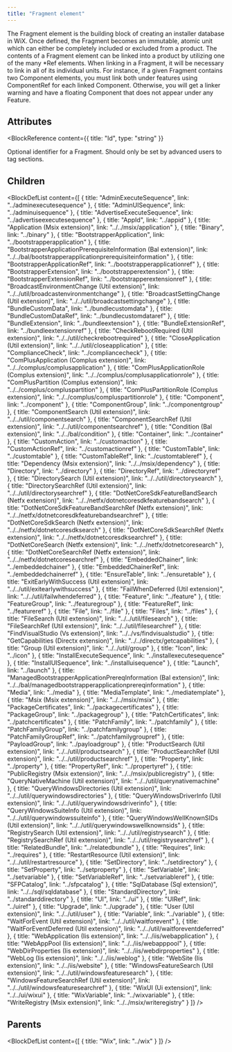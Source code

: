 ```yaml
---
title: "Fragment element"
---
```



The Fragment element is the building block of creating an installer database in WiX. Once defined,
 the Fragment becomes an immutable, atomic unit which can either be completely included or excluded
 from a product. The contents of a Fragment element can be linked into a product by utilizing one
 of the many *Ref elements. When linking in a Fragment, it will be necessary to link in all of its
 individual units. For instance, if a given Fragment contains two Component elements, you must link
 both under features using ComponentRef for each linked Component. Otherwise, you will get a linker
 warning and have a floating Component that does not appear under any Feature.


## Attributes

<BlockWrapper>

  <BlockReference
    content={{
      title: "Id",
      type: "string"
    }}
  >
  Optional identifier for a Fragment. Should only be set by advanced users to tag sections.
  </BlockReference>

</BlockWrapper>

## Children

<BlockDefList content={[
    {
      title: "AdminExecuteSequence",
      link: "../adminexecutesequence"
    },
    {
      title: "AdminUISequence",
      link: "../adminuisequence"
    },
    {
      title: "AdvertiseExecuteSequence",
      link: "../advertiseexecutesequence"
    },
    {
      title: "AppId",
      link: "../appid"
    },
    {
      title: "Application (Msix extension)",
      link: "../../msix/application"
    },
    {
      title: "Binary",
      link: "../binary"
    },
    {
      title: "BootstrapperApplication",
      link: "../bootstrapperapplication"
    },
    {
      title: "BootstrapperApplicationPrerequisiteInformation (Bal extension)",
      link: "../../bal/bootstrapperapplicationprerequisiteinformation"
    },
    {
      title: "BootstrapperApplicationRef",
      link: "../bootstrapperapplicationref"
    },
    {
      title: "BootstrapperExtension",
      link: "../bootstrapperextension"
    },
    {
      title: "BootstrapperExtensionRef",
      link: "../bootstrapperextensionref"
    },
    {
      title: "BroadcastEnvironmentChange (Util extension)",
      link: "../../util/broadcastenvironmentchange"
    },
    {
      title: "BroadcastSettingChange (Util extension)",
      link: "../../util/broadcastsettingchange"
    },
    {
      title: "BundleCustomData",
      link: "../bundlecustomdata"
    },
    {
      title: "BundleCustomDataRef",
      link: "../bundlecustomdataref"
    },
    {
      title: "BundleExtension",
      link: "../bundleextension"
    },
    {
      title: "BundleExtensionRef",
      link: "../bundleextensionref"
    },
    {
      title: "CheckRebootRequired (Util extension)",
      link: "../../util/checkrebootrequired"
    },
    {
      title: "CloseApplication (Util extension)",
      link: "../../util/closeapplication"
    },
    {
      title: "ComplianceCheck",
      link: "../compliancecheck"
    },
    {
      title: "ComPlusApplication (Complus extension)",
      link: "../../complus/complusapplication"
    },
    {
      title: "ComPlusApplicationRole (Complus extension)",
      link: "../../complus/complusapplicationrole"
    },
    {
      title: "ComPlusPartition (Complus extension)",
      link: "../../complus/compluspartition"
    },
    {
      title: "ComPlusPartitionRole (Complus extension)",
      link: "../../complus/compluspartitionrole"
    },
    {
      title: "Component",
      link: "../component"
    },
    {
      title: "ComponentGroup",
      link: "../componentgroup"
    },
    {
      title: "ComponentSearch (Util extension)",
      link: "../../util/componentsearch"
    },
    {
      title: "ComponentSearchRef (Util extension)",
      link: "../../util/componentsearchref"
    },
    {
      title: "Condition (Bal extension)",
      link: "../../bal/condition"
    },
    {
      title: "Container",
      link: "../container"
    },
    {
      title: "CustomAction",
      link: "../customaction"
    },
    {
      title: "CustomActionRef",
      link: "../customactionref"
    },
    {
      title: "CustomTable",
      link: "../customtable"
    },
    {
      title: "CustomTableRef",
      link: "../customtableref"
    },
    {
      title: "Dependency (Msix extension)",
      link: "../../msix/dependency"
    },
    {
      title: "Directory",
      link: "../directory"
    },
    {
      title: "DirectoryRef",
      link: "../directoryref"
    },
    {
      title: "DirectorySearch (Util extension)",
      link: "../../util/directorysearch"
    },
    {
      title: "DirectorySearchRef (Util extension)",
      link: "../../util/directorysearchref"
    },
    {
      title: "DotNetCoreSdkFeatureBandSearch (Netfx extension)",
      link: "../../netfx/dotnetcoresdkfeaturebandsearch"
    },
    {
      title: "DotNetCoreSdkFeatureBandSearchRef (Netfx extension)",
      link: "../../netfx/dotnetcoresdkfeaturebandsearchref"
    },
    {
      title: "DotNetCoreSdkSearch (Netfx extension)",
      link: "../../netfx/dotnetcoresdksearch"
    },
    {
      title: "DotNetCoreSdkSearchRef (Netfx extension)",
      link: "../../netfx/dotnetcoresdksearchref"
    },
    {
      title: "DotNetCoreSearch (Netfx extension)",
      link: "../../netfx/dotnetcoresearch"
    },
    {
      title: "DotNetCoreSearchRef (Netfx extension)",
      link: "../../netfx/dotnetcoresearchref"
    },
    {
      title: "EmbeddedChainer",
      link: "../embeddedchainer"
    },
    {
      title: "EmbeddedChainerRef",
      link: "../embeddedchainerref"
    },
    {
      title: "EnsureTable",
      link: "../ensuretable"
    },
    {
      title: "ExitEarlyWithSuccess (Util extension)",
      link: "../../util/exitearlywithsuccess"
    },
    {
      title: "FailWhenDeferred (Util extension)",
      link: "../../util/failwhendeferred"
    },
    {
      title: "Feature",
      link: "../feature"
    },
    {
      title: "FeatureGroup",
      link: "../featuregroup"
    },
    {
      title: "FeatureRef",
      link: "../featureref"
    },
    {
      title: "File",
      link: "../file"
    },
    {
      title: "Files",
      link: "../files"
    },
    {
      title: "FileSearch (Util extension)",
      link: "../../util/filesearch"
    },
    {
      title: "FileSearchRef (Util extension)",
      link: "../../util/filesearchref"
    },
    {
      title: "FindVisualStudio (Vs extension)",
      link: "../../vs/findvisualstudio"
    },
    {
      title: "GetCapabilities (Directx extension)",
      link: "../../directx/getcapabilities"
    },
    {
      title: "Group (Util extension)",
      link: "../../util/group"
    },
    {
      title: "Icon",
      link: "../icon"
    },
    {
      title: "InstallExecuteSequence",
      link: "../installexecutesequence"
    },
    {
      title: "InstallUISequence",
      link: "../installuisequence"
    },
    {
      title: "Launch",
      link: "../launch"
    },
    {
      title: "ManagedBootstrapperApplicationPrereqInformation (Bal extension)",
      link: "../../bal/managedbootstrapperapplicationprereqinformation"
    },
    {
      title: "Media",
      link: "../media"
    },
    {
      title: "MediaTemplate",
      link: "../mediatemplate"
    },
    {
      title: "Msix (Msix extension)",
      link: "../../msix/msix"
    },
    {
      title: "PackageCertificates",
      link: "../packagecertificates"
    },
    {
      title: "PackageGroup",
      link: "../packagegroup"
    },
    {
      title: "PatchCertificates",
      link: "../patchcertificates"
    },
    {
      title: "PatchFamily",
      link: "../patchfamily"
    },
    {
      title: "PatchFamilyGroup",
      link: "../patchfamilygroup"
    },
    {
      title: "PatchFamilyGroupRef",
      link: "../patchfamilygroupref"
    },
    {
      title: "PayloadGroup",
      link: "../payloadgroup"
    },
    {
      title: "ProductSearch (Util extension)",
      link: "../../util/productsearch"
    },
    {
      title: "ProductSearchRef (Util extension)",
      link: "../../util/productsearchref"
    },
    {
      title: "Property",
      link: "../property"
    },
    {
      title: "PropertyRef",
      link: "../propertyref"
    },
    {
      title: "PublicRegistry (Msix extension)",
      link: "../../msix/publicregistry"
    },
    {
      title: "QueryNativeMachine (Util extension)",
      link: "../../util/querynativemachine"
    },
    {
      title: "QueryWindowsDirectories (Util extension)",
      link: "../../util/querywindowsdirectories"
    },
    {
      title: "QueryWindowsDriverInfo (Util extension)",
      link: "../../util/querywindowsdriverinfo"
    },
    {
      title: "QueryWindowsSuiteInfo (Util extension)",
      link: "../../util/querywindowssuiteinfo"
    },
    {
      title: "QueryWindowsWellKnownSIDs (Util extension)",
      link: "../../util/querywindowswellknownsids"
    },
    {
      title: "RegistrySearch (Util extension)",
      link: "../../util/registrysearch"
    },
    {
      title: "RegistrySearchRef (Util extension)",
      link: "../../util/registrysearchref"
    },
    {
      title: "RelatedBundle",
      link: "../relatedbundle"
    },
    {
      title: "Requires",
      link: "../requires"
    },
    {
      title: "RestartResource (Util extension)",
      link: "../../util/restartresource"
    },
    {
      title: "SetDirectory",
      link: "../setdirectory"
    },
    {
      title: "SetProperty",
      link: "../setproperty"
    },
    {
      title: "SetVariable",
      link: "../setvariable"
    },
    {
      title: "SetVariableRef",
      link: "../setvariableref"
    },
    {
      title: "SFPCatalog",
      link: "../sfpcatalog"
    },
    {
      title: "SqlDatabase (Sql extension)",
      link: "../../sql/sqldatabase"
    },
    {
      title: "StandardDirectory",
      link: "../standarddirectory"
    },
    {
      title: "UI",
      link: "../ui"
    },
    {
      title: "UIRef",
      link: "../uiref"
    },
    {
      title: "Upgrade",
      link: "../upgrade"
    },
    {
      title: "User (Util extension)",
      link: "../../util/user"
    },
    {
      title: "Variable",
      link: "../variable"
    },
    {
      title: "WaitForEvent (Util extension)",
      link: "../../util/waitforevent"
    },
    {
      title: "WaitForEventDeferred (Util extension)",
      link: "../../util/waitforeventdeferred"
    },
    {
      title: "WebApplication (Iis extension)",
      link: "../../iis/webapplication"
    },
    {
      title: "WebAppPool (Iis extension)",
      link: "../../iis/webapppool"
    },
    {
      title: "WebDirProperties (Iis extension)",
      link: "../../iis/webdirproperties"
    },
    {
      title: "WebLog (Iis extension)",
      link: "../../iis/weblog"
    },
    {
      title: "WebSite (Iis extension)",
      link: "../../iis/website"
    },
    {
      title: "WindowsFeatureSearch (Util extension)",
      link: "../../util/windowsfeaturesearch"
    },
    {
      title: "WindowsFeatureSearchRef (Util extension)",
      link: "../../util/windowsfeaturesearchref"
    },
    {
      title: "WixUI (Ui extension)",
      link: "../../ui/wixui"
    },
    {
      title: "WixVariable",
      link: "../wixvariable"
    },
    {
      title: "WriteRegistry (Msix extension)",
      link: "../../msix/writeregistry"
    }
  ]}
/>

## Parents

<BlockDefList content={[
    {
      title: "Wix",
      link: "../wix"
    }
  ]}
/>